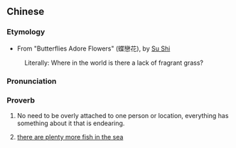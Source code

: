 {{also|天涯何处无芳草}}
==Chinese==
{{zh-forms|s=天涯何处无芳草|type=2212}}

===Etymology===
* From "Butterflies Adore Flowers" (蝶戀花), by [[w:Su Shi|Su Shi]]
: Literally: Where in the world is there a lack of fragrant grass?

===Pronunciation===
{{zh-pron
|m=tiānyá héchù wú fāngcǎo
|cat=prov,pron
}}

===Proverb===
{{zh-proverb}}

# No need to be overly attached to one person or location, everything has something about it that is endearing.
# {{lb|zh|of lost love}} [[there are plenty more fish in the sea]]
